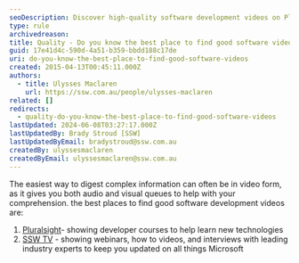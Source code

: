 ```yaml
---
seoDescription: Discover high-quality software development videos on Pluralsight and SSW TV, featuring expert-led courses, webinars, and interviews to boost your tech skills.
type: rule
archivedreason:
title: Quality - Do you know the best place to find good software videos?
guid: 17e41d4c-590d-4a51-b359-bbdd188c17de
uri: do-you-know-the-best-place-to-find-good-software-videos
created: 2015-04-13T00:45:11.000Z
authors:
  - title: Ulysses Maclaren
    url: https://ssw.com.au/people/ulysses-maclaren
related: []
redirects:
  - quality-do-you-know-the-best-place-to-find-good-software-videos
lastUpdated: 2024-06-08T03:27:17.000Z
lastUpdatedBy: Brady Stroud [SSW]
lastUpdatedByEmail: bradystroud@ssw.com.au
createdBy: ulyssesmaclaren
createdByEmail: ulyssesmaclaren@ssw.com.au
---
```


The easiest way to digest complex information can often be in video form, as it gives you both audio and visual queues to help with your comprehension.
the best places to find good software development videos are:
1. [Pluralsight](http://www.pluralsight.com/)- showing developer courses to help learn new technologies
2. [SSW TV](http://tv.ssw.com.au/) - showing webinars, how to videos, and interviews with leading industry experts to keep you updated on all things Microsoft
